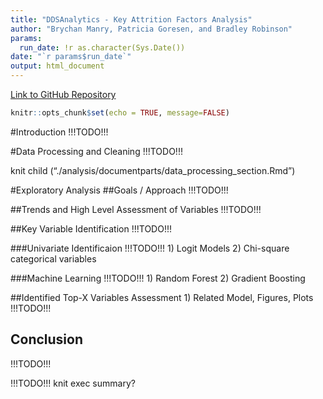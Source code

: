 ```yaml
---
title: "DDSAnalytics - Key Attrition Factors Analysis"
author: "Brychan Manry, Patricia Goresen, and Bradley Robinson"
params:
  run_date: !r as.character(Sys.Date())
date: "`r params$run_date`"
output: html_document
---
```

[Link to GitHub Repository](https://github.com/bmanry13/case_study_2)

```r
knitr::opts_chunk$set(echo = TRUE, message=FALSE)
```

#Introduction 
!!!TODO!!!

#Data Processing and Cleaning
!!!TODO!!!

knit child ("./analysis/documentparts/data_processing_section.Rmd")
 
#Exploratory Analysis
##Goals / Approach
!!!TODO!!!

##Trends and High Level Assessment of Variables
!!!TODO!!!

##Key Variable Identification
!!!TODO!!!

###Univariate Identificaion
!!!TODO!!!
1) Logit Models
2) Chi-square categorical variables

###Machine Learning
!!!TODO!!!
1) Random Forest
2) Gradient Boosting

##Identified Top-X Variables Assessment
1) Related Model, Figures, Plots
!!!TODO!!!

## Conclusion
!!!TODO!!!


!!!TODO!!!
knit exec summary?

 
